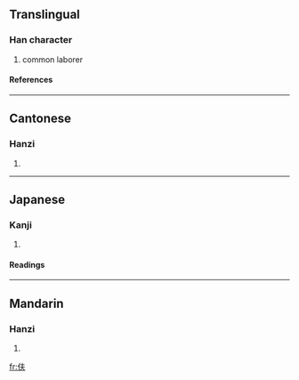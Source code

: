 ==Translingual==
===Han character===
{{Han char|rn=9|rad=人|as=04|sn=6|four=2523<sub>0</sub>|canj=人手人 (OQO)}}
# common laborer
====References====
{{Han ref|kx=0096.121|dkj=00451|dj=0204.070|hdz=10117.140|uh=4F15|ud=20245|bh=A5ED|bd=42477}}
----
==Cantonese==
===Hanzi===
{{yue-hanzi|jyut=|y=fu1}}
# {{defn|Cantonese}}
----
==Japanese==
===Kanji===
{{ja-kanji|grade=|rs=人04}}
# {{defn|Japanese}}
====Readings====
{{ja-readings|on=[[ふ]] (fu)|kun=[[むすめむこ]] (musumemuko)}}
----
==Mandarin==
===Hanzi===
{{cmn-hanzi|pin=[[fū]] (fu1), [[huo]] (huo5)|wg=fu<sup>1</sup>, huo<sup>5</sup>}}
# {{defn|Mandarin}}

[[fr:伕]]